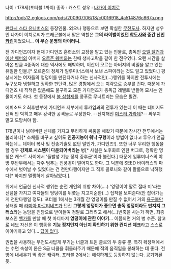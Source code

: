 나이 : 178세(포터블 1까지)
종족 : 캐스트
성우 : [[나가이 이치로]]

http://pds12.egloos.com/pds/200907/06/18/c0016918_4a514876c867a.png

[[판타시 스타 유니버스]]의 등장인물.
외오나 행동으로 보면 확실한 [[무천도사]]. 하지만 성우인 나가이 이치로씨가 드래곤볼에서 맡은 역할은 '''그의 라이벌이었던 [[학도사]]와 중간 신인 [[카린]]'''이었으니... '''이 무슨 운명의 아이러니.'''

전 가디언즈이자 현재 가디언즈 훈련소의 교장을 맡고 있는 인물로, 총독인 [[오벨 달건]]과 [[이산 웨버]]의 아버지 [[오르존 웨버]]와는 한때 생사고락을 같이 한 전우였다. 오랜 시간을 살아온 만큼 4종족에 대한 역사에도 해박하며, 이산이 모르는 아버지의 비밀을 알고 있는 유일한 인물.[* 오르존의 정체가 일루미너스에서 보낸 스파이라는 것도 알고 있었다.] 평상시에는 여자들의 엉덩이를 만진다거나 하는 신사적인(...)행위를 하지만 전투시에는 누구보다 냉철하고 정확한 판단력, 많은 경험에서 오는 지략으로 승부를 건다. 때문에 가디언즈 내 직책은 없음에도 불구하고 모든 가디언즈가 총독급 레벨로 받들어 모시는 인물이기도 하다. 첫 등장에서 [[볼 삼형제]]를 쿵푸로 무너트리는 모습은 필견.

에피소드 2 최후반부에 가디언즈 지부에서 루카임과의 전투가 있는데 이 때는 데미지도 전혀 안 박히고 매우 강력한 공격들로 무장한다. --진지해진 [[미스터 가라데]]?-- 싸우지 말고 도망쳐야 함.

178년이나 낡아버린 신체를 가지고 무리하게 싸움을 해왔기 때문에 장시간 전투에서는 불리하다[* 소체를 바꾸고 싶어도 '''인공지능이 워낙 구형'''이라 방법이 없다고 루우가 언급하는데... 데이터 복사 및 전송기술도 없단 말인가, 가디언즈!]. 또한 너무 무리한 행동을 할 경우 '''강제로 시스템이 다운되어버리는''' 병[* 사실은 노후화로 인한 버그로, 정확한 명칭은 캐스트 사이에서 '돌발성 기능 정지 증후군'이라 불린다.] 때문에 일루미너스의 야망 후반부에서는 자주 멈추는 진풍경이 벌어지도 한다. 그 덕분에 SEED 바이러스의 마수에서 벗어날 수 있었다는 건 천만다행이지만 그 직후 콜로니와 같이 팔룸으로 낙하했다[* 하지만 멀쩡하게 살아남았다.]. 

위에서 언급한 신사적 행위는 순전 개인의 취향 차이(....) '엉덩이야 말로 절대 미'라는 신념을 가지고 여자들의 엉덩이를 뒤쫓는 지고지순한(...) 집착을 보여준다(안 잡아가는 게 천만다행일 정도). 포터블 1에서는 3개월 간 엉덩이를 만질 수 없어서 거의 [[욕구불만]] 상태일 때 [[라미아 마르티네즈]]가 던진 '''그렇게 엉덩이가 좋으면 총독 엉덩이라도 만지지 그러쇼'''라는 농담을 진담으로 받아들여 정말로 그러려고 해서(...)빈축을 사는가 하면, 최종보스인 [[헬가]]를 만날 때 첫 마디마저 '''엉덩이에 관한 이야기'''... 이쯤되면 거의 병 수준. 참고로 네브 자신은 이 행동을 '''기능 정지인지 아닌지 확인하기 위한 컨디션 체크'''라고 스스로 이야기하고 있다... [[답이 없다]].

권법을 사용하는 무천도사답게 무기는 너클과 트윈 클로의 두 종류 뿐. 특히 확장팩에서는 수면 속성이 뭍은 S급 너클을 휘둘러주기 때문에 적의 움직임을 봉쇄하는 데 좋다. 전방에 내세우기 딱 좋은 캐릭터. 포터블 2에서는 애석하게도 등장하지 않는다. 공기화된 듯.

